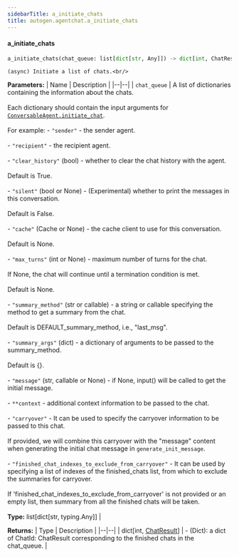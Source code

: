 ```yaml
---
sidebarTitle: a_initiate_chats
title: autogen.agentchat.a_initiate_chats
---
```


<code class="doc-symbol doc-symbol-heading doc-symbol-function"></code>
#### a_initiate_chats

```python
a_initiate_chats(chat_queue: list[dict[str, Any]]) -> dict[int, ChatResult]
```

    (async) Initiate a list of chats.<br/>

<b>Parameters:</b>
| Name | Description |
|--|--|
| `chat_queue` | A list of dictionaries containing the information about the chats.<br/><br/>Each dictionary should contain the input arguments for [`ConversableAgent.initiate_chat`](/docs/api-reference/autogen/ConversableAgent#initiate-chat).<br/><br/>For example: - `"sender"` - the sender agent.<br/><br/>- `"recipient"` - the recipient agent.<br/><br/>- `"clear_history"` (bool) - whether to clear the chat history with the agent.<br/><br/>Default is True.<br/><br/>- `"silent"` (bool or None) - (Experimental) whether to print the messages in this conversation.<br/><br/>Default is False.<br/><br/>- `"cache"` (Cache or None) - the cache client to use for this conversation.<br/><br/>Default is None.<br/><br/>- `"max_turns"` (int or None) - maximum number of turns for the chat.<br/><br/>If None, the chat will continue until a termination condition is met.<br/><br/>Default is None.<br/><br/>- `"summary_method"` (str or callable) - a string or callable specifying the method to get a summary from the chat.<br/><br/>Default is DEFAULT_summary_method, i.e., "last_msg".<br/><br/>- `"summary_args"` (dict) - a dictionary of arguments to be passed to the summary_method.<br/><br/>Default is \{}.<br/><br/>- `"message"` (str, callable or None) - if None, input() will be called to get the initial message.<br/><br/>- `**context` - additional context information to be passed to the chat.<br/><br/>- `"carryover"` - It can be used to specify the carryover information to be passed to this chat.<br/><br/>If provided, we will combine this carryover with the "message" content when generating the initial chat message in `generate_init_message`.<br/><br/>- `"finished_chat_indexes_to_exclude_from_carryover"` - It can be used by specifying a list of indexes of the finished_chats list, from which to exclude the summaries for carryover.<br/><br/>If 'finished_chat_indexes_to_exclude_from_carryover' is not provided or an empty list, then summary from all the finished chats will be taken.<br/><br/>**Type:** list[dict[str, typing.Any]] |

<b>Returns:</b>
| Type | Description |
|--|--|
| dict[int, [ChatResult](/docs/api-reference/autogen/ChatResult)] | - (Dict): a dict of ChatId: ChatResult corresponding to the finished chats in the chat_queue. |

<br />
